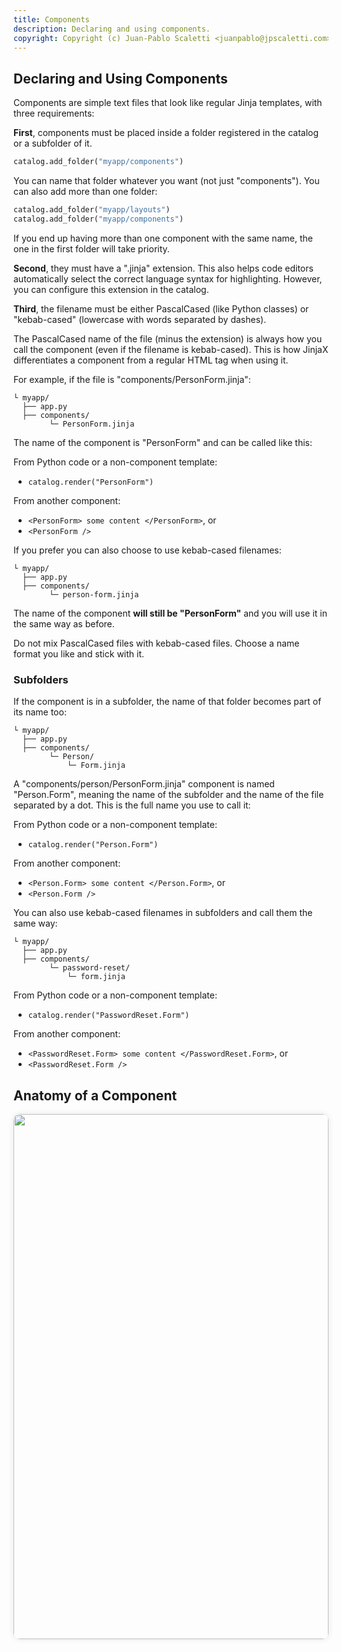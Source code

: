 ```yaml
---
title: Components
description: Declaring and using components.
copyright: Copyright (c) Juan-Pablo Scaletti <juanpablo@jpscaletti.com>
---
```


## Declaring and Using Components

Components are simple text files that look like regular Jinja templates, with three requirements:

**First**, components must be placed inside a folder registered in the catalog or a subfolder of it.

```python
catalog.add_folder("myapp/components")
```

You can name that folder whatever you want (not just "components"). You can also add more than one folder:

```python
catalog.add_folder("myapp/layouts")
catalog.add_folder("myapp/components")
```

If you end up having more than one component with the same name, the one in the first folder will take priority.

**Second**, they must have a ".jinja" extension. This also helps code editors automatically select the correct language syntax for highlighting. However, you can configure this extension in the catalog.

**Third**, the filename must be either PascalCased (like Python classes) or "kebab-cased" (lowercase with words separated by dashes).

The PascalCased name of the file (minus the extension) is always how you call the component (even if the filename is kebab-cased). This is how JinjaX differentiates a component from a regular HTML tag when using it.

For example, if the file is "components/PersonForm.jinja":

```
└ myapp/
  ├── app.py
  ├── components/
        └─ PersonForm.jinja
```

The name of the component is "PersonForm" and can be called like this:

From Python code or a non-component template:

- `catalog.render("PersonForm")`

From another component:

- `<PersonForm> some content </PersonForm>`, or
- `<PersonForm />`


If you prefer you can also choose to use kebab-cased filenames:

```
└ myapp/
  ├── app.py
  ├── components/
        └─ person-form.jinja
```

The name of the component **will still be "PersonForm"** and you will use it in the same way as before.

<Callout type="warning">
Do not mix PascalCased files with kebab-cased files. Choose a name format you like
and stick with it.
</Callout>

### Subfolders

If the component is in a subfolder, the name of that folder becomes part of its name too:

```
└ myapp/
  ├── app.py
  ├── components/
        └─ Person/
            └─ Form.jinja
```

A "components/person/PersonForm.jinja" component is named "Person.Form", meaning the name of the subfolder and the name of the file separated by a dot. This is the full name you use to call it:

From Python code or a non-component template:

- `catalog.render("Person.Form")`

From another component:

- `<Person.Form> some content </Person.Form>`, or
- `<Person.Form />`

You can also use kebab-cased filenames in subfolders and call them the same way:

```
└ myapp/
  ├── app.py
  ├── components/
        └─ password-reset/
            └─ form.jinja
```

From Python code or a non-component template:

- `catalog.render("PasswordReset.Form")`

From another component:

- `<PasswordReset.Form> some content </PasswordReset.Form>`, or
- `<PasswordReset.Form />`

## Anatomy of a Component

<a href="/static/img/anatomy-en.svg" target="_blank" style="display:block; text-align:center;">
  <img src="/static/img/anatomy-en.svg" width="940" height="840" style="width:100%;max-width:940px;border-radius:10px;box-shadow:0 0 10px rgba(0,0,0,0.1);" />
</a>
